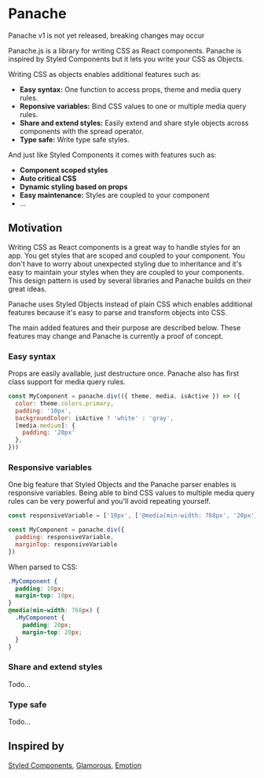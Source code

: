 
# Panache

<Callout>
Panache v1 is not yet released, breaking changes may occur
</Callout>

Panache.js is a library for writing CSS as React components. Panache is inspired by Styled Components but it lets you write your CSS as Objects. 

Writing CSS as objects enables additional features such as:
- **Easy syntax:** One function to access props, theme and media query rules.
- **Reponsive variables:** Bind CSS values to one or multiple media query rules.
- **Share and extend styles:** Easily extend and share style objects across components with the spread operator.
- **Type safe:** Write type safe styles.

And just like Styled Components it comes with features such as:
- **Component scoped styles** 
- **Auto critical CSS**
- **Dynamic styling based on props**
- **Easy maintenance:** Styles are coupled to your component
- ...

## Motivation

Writing CSS as React components is a great way to handle styles for an app. You get styles that are scoped and coupled to your component. You don't have to worry about unexpected styling due to inheritance and it's easy to maintain your styles when they are coupled to your components. This design pattern is used by several libraries and Panache builds on their great ideas.

Panache uses Styled Objects instead of plain CSS which enables additional features because it's easy to parse and transform objects into CSS.

The main added features and their purpose are described below. These features may change and Panache is currently a proof of concept.

### Easy syntax

Props are easily available, just destructure once. Panache also has first class support for media query rules.

```jsx
const MyComponent = panache.div(({ theme, media, isActive }) => ({
  color: theme.colors.primary,
  padding: '10px',
  backgroundColor: isActive ? 'white' : 'gray',
  [media.medium]: {
    padding: '20px'
  },
}))
```

### Responsive variables

One big feature that Styled Objects and the Panache parser enables is responsive variables. Being able to bind CSS values to multiple media query rules can be very powerful and you'll avoid repeating yourself.

```jsx
const responsiveVariable = ['10px', ['@media(min-width: 768px', '20px']]

const MyComponent = panache.div({
  padding: responsiveVariable,
  marginTop: responsiveVariable
})
```

When parsed to CSS:

```css
.MyComponent {
  padding: 10px;
  margin-top: 10px;
}
@media(min-width: 768px) {
  .MyComponent {
    padding: 20px;
    margin-top: 20px;
  }
}
```

### Share and extend styles

Todo...

### Type safe

Todo...

## Inspired by

[Styled Components](https://www.styled-components.com/), [Glamorous](https://glamorous.rocks/), [Emotion](https://emotion.sh/)